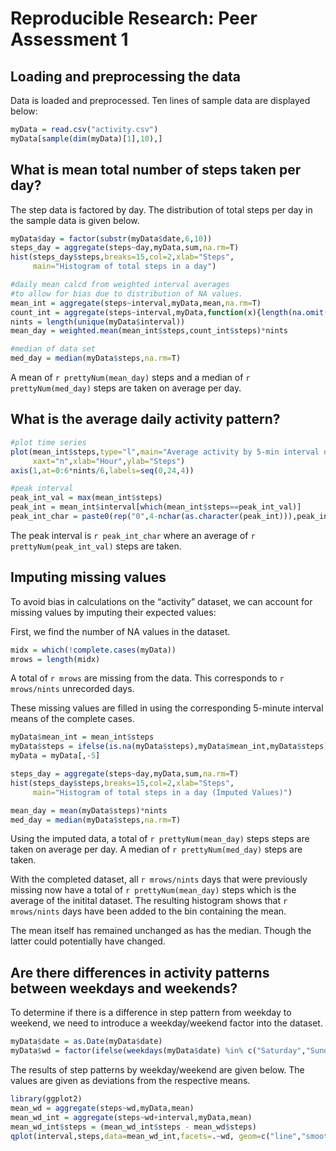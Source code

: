 # Reproducible Research: Peer Assessment 1


## Loading and preprocessing the data

Data is loaded and preprocessed.
Ten lines of sample data are displayed below: 

```r
myData = read.csv("activity.csv")
myData[sample(dim(myData)[1],10),]
```
  
  
## What is mean total number of steps taken per day?

The step data is factored by day. The distribution of total steps per day in the sample data is given below.

```r
myData$day = factor(substr(myData$date,6,10))
steps_day = aggregate(steps~day,myData,sum,na.rm=T)
hist(steps_day$steps,breaks=15,col=2,xlab="Steps", 
     main="Histogram of total steps in a day")
```

```r
#daily mean calcd from weighted interval averages
#to allow for bias due to distribution of NA values.
mean_int = aggregate(steps~interval,myData,mean,na.rm=T)
count_int = aggregate(steps~interval,myData,function(x){length(na.omit(x))})
nints = length(unique(myData$interval))
mean_day = weighted.mean(mean_int$steps,count_int$steps)*nints

#median of data set
med_day = median(myData$steps,na.rm=T)
```

A mean of `r prettyNum(mean_day)` steps and 
a median of `r prettyNum(med_day)` steps are taken on average per day. 
  
  
## What is the average daily activity pattern?

```r
#plot time series
plot(mean_int$steps,type="l",main="Average activity by 5-min interval of day",
     xaxt="n",xlab="Hour",ylab="Steps")
axis(1,at=0:6*nints/6,labels=seq(0,24,4))
```

```r
#peak interval
peak_int_val = max(mean_int$steps)
peak_int = mean_int$interval[which(mean_int$steps==peak_int_val)]
peak_int_char = paste0(rep("0",4-nchar(as.character(peak_int))),peak_int,collapse="")
```

The peak interval is `r peak_int_char` where an average of `r prettyNum(peak_int_val)` steps are taken.
  

## Imputing missing values

To avoid bias in calculations on the "activity" dataset, we can account for missing values by imputing their expected values:

First, we find the number of NA values in the dataset.

```r
midx = which(!complete.cases(myData))
mrows = length(midx)
```

A total of `r mrows` are missing from the data. This corresponds to `r mrows/nints` unrecorded days.

These missing values are filled in using the corresponding 5-minute interval means of the complete cases.

```r
myData$mean_int = mean_int$steps
myData$steps = ifelse(is.na(myData$steps),myData$mean_int,myData$steps)
myData = myData[,-5]
```

```r
steps_day = aggregate(steps~day,myData,sum,na.rm=T)
hist(steps_day$steps,breaks=15,col=2,xlab="Steps", 
     main="Histogram of total steps in a day (Imputed Values)")
```

```r
mean_day = mean(myData$steps)*nints
med_day = median(myData$steps,na.rm=T)
```

Using the imputed data, a total of `r prettyNum(mean_day)` steps steps are taken on average per day. A median of `r prettyNum(med_day)` steps are taken.

With the completed dataset, all `r mrows/nints` days that were previously missing now have a total of `r prettyNum(mean_day)` steps which is the average of the initital dataset. The resulting histogram shows that `r mrows/nints` days have been added to the bin containing the mean. 

The mean itself has remained unchanged as has the median. Though the latter could potentially have changed.
  

## Are there differences in activity patterns between weekdays and weekends?

To determine if there is a difference in step pattern from weekday to weekend, we need to introduce a weekday/weekend factor into the dataset.

```r
myData$date = as.Date(myData$date)
myData$wd = factor(ifelse(weekdays(myData$date) %in% c("Saturday","Sunday"),"weekend","weekday"))
```

The results of step patterns by weekday/weekend are given below. The values are given as deviations from the respective means.

```r
library(ggplot2)
mean_wd = aggregate(steps~wd,myData,mean)
mean_wd_int = aggregate(steps~wd+interval,myData,mean)
mean_wd_int$steps = (mean_wd_int$steps - mean_wd$steps)
qplot(interval,steps,data=mean_wd_int,facets=.~wd, geom=c("line","smooth"), method="loess")
```
